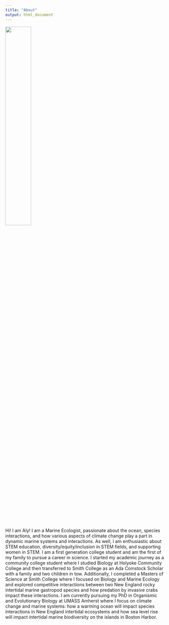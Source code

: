 ```yaml
---
title: "About"
output: html_document
---
```



<img src= "APutnam.jpeg" width="40%">

Hi! I am Aly! I am a Marine Ecologist, passionate about the ocean, species interactions, and how various aspects of climate change play a part in dynamic marine systems and interactions. As well, I am enthusiastic about STEM education, diversity/equity/inclusion in STEM fields, and supporting women in STEM. I am a first generation college student and am the first of my family to pursue a career in science. I started my academic journey as a community college student where I studied Biology at Holyoke Community College and then transferred to Smith College as an Ada Comstock Scholar with a family and two children in tow. Additionally, I completed a Masters of Science at Smith College where I focused on Biology and Marine Ecology and explored competitive interactions between two New England rocky intertidal marine gastropod species and how predation by invasive crabs impact these interactions. I am currently pursuing my PhD in Organismic and Evolutionary Biology at UMASS Amherst where I focus on climate change and marine systems: how a warming ocean will impact species interactions in New England intertidal ecosystems and how sea level rise will impact intertidal marine biodiversity on the islands in Boston Harbor.